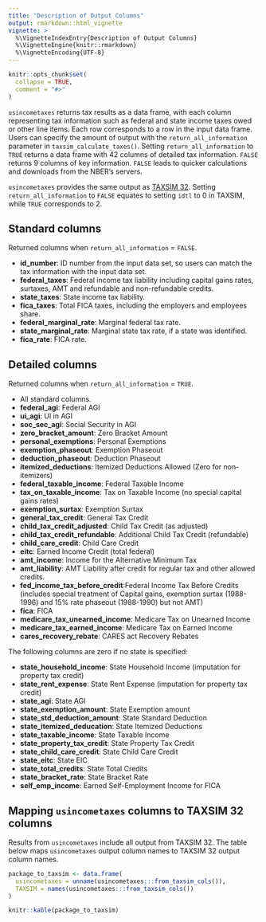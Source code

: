 ```yaml
---
title: "Description of Output Columns"
output: rmarkdown::html_vignette
vignette: >
  %\VignetteIndexEntry{Description of Output Columns}
  %\VignetteEngine{knitr::rmarkdown}
  %\VignetteEncoding{UTF-8}
---
```


```r
knitr::opts_chunk$set(
  collapse = TRUE,
  comment = "#>"
)
```

`usincometaxes` returns tax results as a data frame, with each column representing tax information such as 
federal and state income taxes owed or other line items. Each row corresponds to a row in the input data frame. 
Users can specify the amount of output with the `return_all_information` parameter in `taxsim_calculate_taxes()`. 
Setting `return_all_information` to `TRUE` returns a data frame with 42 columns of detailed tax information. 
`FALSE` returns 9 columns of key information. `FALSE` leads to quicker calculations and downloads from the NBER's servers. 

`usincometaxes` provides the same output as [TAXSIM 32](http://users.nber.org/~taxsim/taxsim32/). 
Setting `return_all_information` to `FALSE` equates to setting `idtl` to 0 in TAXSIM, while `TRUE` corresponds to 2.

## Standard columns

Returned columns when `return_all_information` = `FALSE`.

* **id_number**: ID number from the input data set, so users can match the tax information
    with the input data set.
* **federal_taxes**: Federal income tax liability including capital gains rates, surtaxes, AMT and 
    refundable and non-refundable credits.
* **state_taxes**: State income tax liability.
* **fica_taxes**: Total FICA taxes, including the employers and employees share.
* **federal_marginal_rate**: Marginal federal tax rate.
* **state_marginal_rate**: Marginal state tax rate, if a state was identified.
* **fica_rate**: FICA rate.

## Detailed columns

Returned columns when `return_all_information` = `TRUE`.

* All standard columns.
<br>
* **federal_agi**: Federal AGI
* **ui_agi**: UI in AGI
* **soc_sec_agi**: Social Security in AGI
* **zero_bracket_amount**: Zero Bracket Amount
* **personal_exemptions**: Personal Exemptions
* **exemption_phaseout**: Exemption Phaseout
* **deduction_phaseout**: Deduction Phaseout
* **itemized_deductions**: Itemized Deductions Allowed (Zero for non-itemizers)
* **federal_taxable_income**: Federal Taxable Income
* **tax_on_taxable_income**: Tax on Taxable Income (no special capital gains rates)
* **exemption_surtax**: Exemption Surtax
* **general_tax_credit**: General Tax Credit
* **child_tax_credit_adjusted**: Child Tax Credit (as adjusted)
* **child_tax_credit_refundable**: Additional Child Tax Credit (refundable)
* **child_care_credit**: Child Care Credit
* **eitc**: Earned Income Credit (total federal)
* **amt_income**: Income for the Alternative Minimum Tax
* **amt_liability**: AMT Liability after credit for regular tax and other allowed credits.
* **fed_income_tax_before_credit**:Federal Income Tax Before Credits (includes special treatment of Capital gains, 
    exemption surtax (1988-1996) and 15% rate phaseout (1988-1990) but not AMT)
* **fica**: FICA
* **medicare_tax_unearned_income**: Medicare Tax on Unearned Income
* **medicare_tax_earned_income**: Medicare Tax on Earned Income
* **cares_recovery_rebate**: CARES act Recovery Rebates

The following columns are zero if no state is specified:

* **state_household_income**: State Household Income (imputation for property tax credit)
* **state_rent_expense**: State Rent Expense (imputation for property tax credit)
* **state_agi**: State AGI
* **state_exemption_amount**: State Exemption amount
* **state_std_deduction_amount**: State Standard Deduction
* **state_itemized_deducation**: State Itemized Deductions
* **state_taxable_income**: State Taxable Income
* **state_property_tax_credit**: State Property Tax Credit
* **state_child_care_credit**: State Child Care Credit
* **state_eitc**: State EIC
* **state_total_credits**: State Total Credits
* **state_bracket_rate**: State Bracket Rate
* **self_emp_income**: Earned Self-Employment Income for FICA

## Mapping `usincometaxes` columns to TAXSIM 32 columns

Results from `usincometaxes` include all output from TAXSIM 32. The table below maps `usincometaxes` 
output column names to TAXSIM 32 output column names.

```r
package_to_taxsim <- data.frame(
  usincometaxes = unname(usincometaxes:::from_taxsim_cols()),
  TAXSIM = names(usincometaxes:::from_taxsim_cols())
)

knitr::kable(package_to_taxsim)
```
